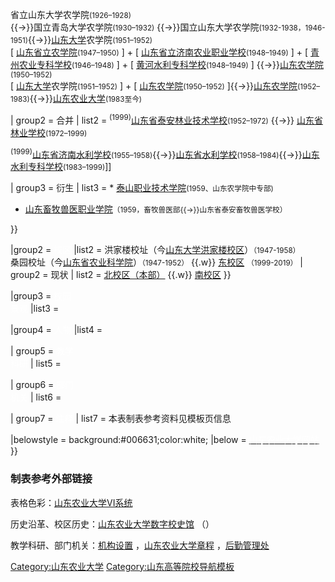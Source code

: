 {{Navbox
|name = 山东农业大学
|title = [[山东农业大学|<span style="color:#ffffff;">山东农业大学</span>]]
|image = [[File:State Key Laboratory of Crop Biology, Shandong Agricultural University, Taian, P.R.China.jpg|240px]]<br />
|titlestyle = background:#006631;color:white;
|groupstyle = background:#48b748;color:black;
|state = {{{state<includeonly>|collapsed</includeonly>}}}
|above =
| listclass = hlist
|group1 = <span style="color:#ffffff;">历史</span>
|list1 = 

{{Navbox subgroup
|groupstyle = background:#b7db9c;font-weight:normal;
| group1 = [[山东农业大学#学校历史|沿革]]
| list1 = {{nowrap begin}}[[山东农业高等学堂]]<small>(1906–1913)</small>{{→}}[[山东公立农业专门学校]]<small>(1913–1926)</small>{{→}}省立山东大学农学院<small>(1926–1928)</small><br />{{nowrap end}}
{{→}}国立青岛大学农学院<small>(1930–1932)</small>
{{nowrap begin}}{{→}}国立山东大学农学院<small>(1932-1938，1946-1951)</small>{{→}}[[山东大学]]农学院<small>(1951–1952)</small>{{nowrap end}}<br />
{{nowrap begin}}[ [[山东省立农学院]]<small>(1947–1950)</small> ] + [ [[山东省立济南农业职业学校]]<small>(1948–1949)</small> ] + [ [[青州农业专科学校]]<small>(1946–1948)</small> ] + [ [[黄河水利专科学校]]<small>(1948–1949)</small> ] {{→}}[[山东农学院]]<small>(1950–1952)</small>{{nowrap end}}<br />
{{nowrap begin}}
[ [[山东大学]]农学院<small>(1951–1952)</small> ] + [ [[山东农学院]]<small>(1950–1952)</small> ]{{→}}[[山东农学院]]<small>(1952–1983)</small>{{→}}[[山东农业大学]]<small>(1983至今)</small>{{nowrap end}}

| group2 = 合并</font>
| list2 = 
{{nowrap begin}}<sup>(1999)</sup>[[山东省林业学校|山东省泰安林业技术学校]]<small>(1952–1972)</small> {{→}} [[山东省林业学校]]<small>(1972–1999)</small><br />{{nowrap end}}

{{nowrap begin}}<sup>(1999)</sup>[[山东水利专科学校|山东省济南水利学校]]<small>(1955–1958)</small>{{→}}[[山东水利专科学校|山东省水利学校]]<small>(1958–1984)</small>{{→}}[[山东水利专科学校]]<small>(1983–1999)</small>]]<br />{{nowrap end}}

| group3 = 衍生</font>
| list3 = * [[泰山职业技术学院]]<small>(1959、山东农学院中专部)</small>
* [[山东畜牧兽医职业学院]]<small>（1959，畜牧兽医部{{→}}山东省泰安畜牧兽医学校）</small>
}}

|group2 = <span style="color:#ffffff;">校区</span>
|list2 = 
{{Navbox subgroup
|groupstyle = background:#b7db9c;font-weight:normal;
| group1 = 历史
| list1 ={{nowrap begin}} 青岛校址（今[[中国海洋大学]]鱼山校区）<small>(1924-1938、1946-1951)</small>{{.w}} 洪家楼校址（今[[山东大学洪家楼校区]]）<small>（1947-1958）</small>{{nowrap end}} <br />
{{nowrap begin}}  桑园校址（今[[山东省农业科学院]]）<small>（1947-1952）</small> {{.w}} [[山东农业大学东校区|东校区]] <small>（1999-2019）</small>{{nowrap end}}
| group2 = 现状
| list2  = {{nowrap begin}}[[山东农业大学北校区|北校区（本部）]] {{.w}} [[山东农业大学南校区|南校区]] {{nowrap end}}
}}

|group3 = <span style="color:#ffffff;">校园<br />景观</span>
|list3 = 
{{Navbox subgroup
|groupstyle = background:#b7db9c;font-weight:normal;
| group1 = [[山东农业大学北校区|本部]]
| list1 = * [[山东农业大学礼堂|西礼堂]]
* 青年广场
* 校史馆
| group2 = [[山东农业大学东校区|东校]]
| list2  =* <s>荷花池</s>
* [[林校操场]]
* [[山东农业大学树木园|树木园]]
* 奋进牛<sup>迁至南校区</sup>
| group3 = [[山东农业大学南校区|南校]]
| list3  = * [[梳洗河]]
| group4 = 周边
| list4 =* [[岱宗坊]]
* [[岱庙]]
* [[白鹤泉 (泰安)|白鹤泉]]
* [[天外村]]
* [[红门]]
* [[梳洗河|虎山公园]]
}}

|group4 = <span style="color:#ffffff;">人物</span>
|list4 = 
{{Navbox subgroup
|groupstyle = background:#b7db9c;font-weight:normal;
| group1 = [[中华人民共和国两院院士制度|院士]]
| list1 = * [[李振声 (小麦遗传育种学家)|李振声]]
* [[余松烈]]
* [[束怀瑞]]
* [[山仑]]
* [[印象初]]
* [[李玉 (菌物学家)|李玉]]
* [[朱兆良]]
* [[于振文]]
}}

| group5 =<span style="color:#ffffff;"> 教学<br />科研</span>
| list5  = {{Navbox subgroup
| groupstyle=background:#b7db9c;font-weight:normal;
|group1 = 学院
|list1 =* [[山东农业大学农学院|农学院]]
* [[山东农业大学植物保护学院|植物保护学院]]
* [[山东农业大学资源环境学院|资源环境学院]]
* [[山东农业大学园艺科学与工程学院|园艺科学与工程学院]]
* [[山东农业大学林学院|林学院]]
* [[山东农业大学动物科技学院|动物科技学院（动物医学院）]]
* [[山东农业大学机械与电子工程学院|机械与电子工程学院]]
* [[山东农业大学经济管理学院|经济管理学院（商学院）]]
* [[山东农业大学食品科学与工程学院|食品科学与工程学院]]
* [[山东农业大学信息科学与工程学院|信息科学与工程学院]]
* [[山东农业大学化学与材料科学学院|化学与材料科学学院]]
* [[山东农业大学生命科学学院|生命科学学院]]
* [[山东农业大学外国语学院|外国语学院]]
* [[山东农业大学公共管理学院|公共管理学院]]
* [[山东农业大学水利土木工程学院|水利土木工程学院]]
* [[山东农业大学国际交流学院|国际交流学院]]
* [[山东农业大学体育学院|体育学院]]
* [[山东农业大学马克思主义学院|马克思主义学院]]
* 农民学院
* [[山东农业大学艺术学院|艺术学院]]
* 继续教育学院
|group2 = 研究
|list2 = * [[作物生物学国家重点实验室]]
* 黄淮海区域玉米技术创新中心
* 植保实验中心
* 林学综合试验站
* 生物学基础实验中心
* 水利土木实验教学中心
}}

| group6 = <span style="color:#ffffff;">部门<br />机关</span>
| list6 = {{Navbox subgroup
| groupstyle=background:#b7db9c;font-weight:normal;
| group1 = 直属
| list1 = * 纪律检查委员会（监察专员办公室）
* 党委办公室（校长办公室）
* 档案资料中心
** 档案馆
** 校史馆
* 党委组织部（党校）
* 党委宣传部
** 山东农大报社
* 党委统战部
* 校工会
**妇女工作委员会
* 校团委
* 机关党委
* 教务处<sub>党委教师工作部</sub>
* 科学技术处
* 社会合作与成果转化处
* 校友会
* 学生工作委员会<sub>学生工作处、武装部</sub>
* 研究生处<sub>研究生工作委员会</sub>
* 发展规划处
* 国际合作与交流处（港澳台事务办公室）
* 人事处<sub>人才工作办公室</sub>
* 财务处
* 资产管理处
* 保卫处
* 后勤管理处
* 基建处
* 离退休工作处
* 审计处
* 南校区管理办公室
* 科技创新园
* 图书馆
* 网络信息技术中心
* 科教站园管理中心
* [[山东农业大学白马河实习农场|白马河教学与实验中心（白马河农场）]]
| group2 = 附属
| list2 = * [[山东农业大学附属学校|农大附小]]
* [[山东农业大学幼儿园|幼儿园]]
* 农大宾馆
* 劳动服务公司
* [[山东农业大学勘察设计院|勘察设计院]]
{{nowrap end}}
| group3 = 撤销
| list3 =  * 东校区
* 东管委
* 南管委
* 高教研究中心
}}

| group7 = <span style="color:#ffffff;">注释</span>
| list7 = 本表制表参考资料见模板页信息

|belowstyle = background:#006631;color:white;
|below = [http://www.sdau.edu.cn/ <span style="color:#ffffff;">山东农业大学网站</span>]
}}
<noinclude>

{{collapsible option}}

=== 制表参考外部链接 ===
表格色彩：[http://202.194.133.85/vis/ 山东农业大学VI系统]

历史沿革、校区历史：[http://history.sdau.edu.cn/ 山东农业大学数字校史馆] （{{Wayback}}）

教学科研、部门机关：[http://www.sdau.edu.cn/13/list.htm 机构设置] ，[http://xxgk.sdau.edu.cn/6461/list.htm 山东农业大学章程] ，[http://hqc.sdau.edu.cn/hqglc/list.htm 后勤管理处]

[[Category:山东农业大学]]
[[Category:山东高等院校导航模板]]

</noinclude>